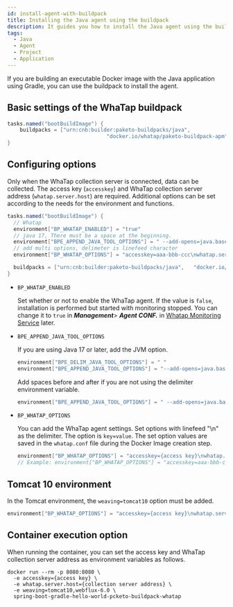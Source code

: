 ```yaml
---
id: install-agent-with-buildpack
title: Installing the Java agent using the buildpack
description: It guides you how to install the Java agent using the buildpack.
tags:
  - Java
  - Agent
  - Project
  - Application
---
```


If you are building an executable Docker image with the Java application using Gradle, you can use the buildpack to install the agent. 

## Basic settings of the WhaTap buildpack

```java title='build.gradle'
tasks.named("bootBuildImage") {
	buildpacks = ["urn:cnb:builder:paketo-buildpacks/java",	
								"docker.io/whatap/paketo-buildpack-apm"]
}
```

## Configuring options

Only when the WhaTap collection server is connected, data can be collected. The access key (`accesskey`) and WhaTap collection server address (`whatap.server.host`) are required. Additional options can be set according to the needs for the environment and functions.

```java title='build.gradle'
tasks.named("bootBuildImage") {
  // Whatap 
  environment["BP_WHATAP_ENABLED"] = "true"
  // java 17, There must be a space at the beginning.
  environment["BPE_APPEND_JAVA_TOOL_OPTIONS"] = " --add-opens=java.base/java.lang=ALL-UNNAMED "
  // add multi options, delimeter is linefeed character
  environment["BP_WHATAP_OPTIONS"] = "accesskey=aaa-bbb-ccc\nwhatap.server.host=1.1.1.1/2.2.2.2"

  buildpacks = ["urn:cnb:builder:paketo-buildpacks/java",	"docker.io/whatap/paketo-buildpack-apm"]
}
```

-   `BP_WHATAP_ENABLED`

    Set whether or not to enable the WhaTap agent. If the value is `false`, installation is performed but started with monitoring stopped. You can change it to `true` in **_Management_**> **_Agent CONF._** in [Whatap Monitoring Service](https://service.whatap.io) later.

-   `BPE_APPEND_JAVA_TOOL_OPTIONS`

    If you are using Java 17 or later, add the JVM option.

    ```java
    environment["BPE_DELIM_JAVA_TOOL_OPTIONS"] = " "
    environment["BPE_APPEND_JAVA_TOOL_OPTIONS"] = "--add-opens=java.base/java.lang=ALL-UNNAMED"
    ```

    Add spaces before and after if you are not using the delimiter environment variable.

    ```java
    environment["BPE_APPEND_JAVA_TOOL_OPTIONS"] = " --add-opens=java.base/java.lang=ALL-UNNAMED "
    ```

-   `BP_WHATAP_OPTIONS`

    You can add the WhaTap agent settings. Set options with linefeed "\\n" as the delimiter. The option is `key=value`. The set option values are saved in the `whatap.conf` file during the Docker Image creation step. 

    ```java
    environment["BP_WHATAP_OPTIONS"] = "accesskey={access key}\nwhatap.server.host={collection server address}"
    // Example: environment["BP_WHATAP_OPTIONS"] = "accesskey=aaa-bbb-ccc\nwhatap.server.host=1.1.1.1/2.2.2.2"
    ```

## Tomcat 10 environment

In the Tomcat environment, the `weaving=tomcat10` option must be added.

```java
environment["BP_WHATAP_OPTIONS"] = "accesskey={access key}\nwhatap.server.host={collection server address}\nweaving=tomcat10"
```

## Container execution option

When running the container, you can set the access key and WhaTap collection server address as environment variables as follows.

```docker
docker run --rm -p 8080:8080 \
  -e accesskey={access key} \
  -e whatap.server.host={collection server address} \
  -e weaving=tomcat10,webflux-6.0 \
  spring-boot-gradle-hello-world-pcketo-buildpack-whatap
```
